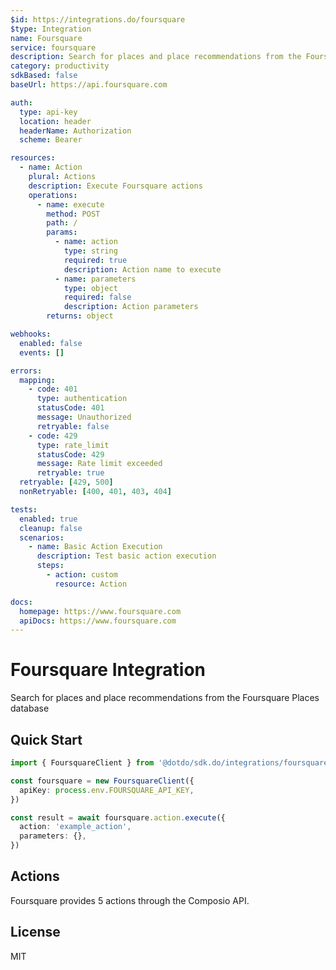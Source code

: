 ```yaml
---
$id: https://integrations.do/foursquare
$type: Integration
name: Foursquare
service: foursquare
description: Search for places and place recommendations from the Foursquare Places database
category: productivity
sdkBased: false
baseUrl: https://api.foursquare.com

auth:
  type: api-key
  location: header
  headerName: Authorization
  scheme: Bearer

resources:
  - name: Action
    plural: Actions
    description: Execute Foursquare actions
    operations:
      - name: execute
        method: POST
        path: /
        params:
          - name: action
            type: string
            required: true
            description: Action name to execute
          - name: parameters
            type: object
            required: false
            description: Action parameters
        returns: object

webhooks:
  enabled: false
  events: []

errors:
  mapping:
    - code: 401
      type: authentication
      statusCode: 401
      message: Unauthorized
      retryable: false
    - code: 429
      type: rate_limit
      statusCode: 429
      message: Rate limit exceeded
      retryable: true
  retryable: [429, 500]
  nonRetryable: [400, 401, 403, 404]

tests:
  enabled: true
  cleanup: false
  scenarios:
    - name: Basic Action Execution
      description: Test basic action execution
      steps:
        - action: custom
          resource: Action

docs:
  homepage: https://www.foursquare.com
  apiDocs: https://www.foursquare.com
---
```


# Foursquare Integration

Search for places and place recommendations from the Foursquare Places database

## Quick Start

```typescript
import { FoursquareClient } from '@dotdo/sdk.do/integrations/foursquare'

const foursquare = new FoursquareClient({
  apiKey: process.env.FOURSQUARE_API_KEY,
})

const result = await foursquare.action.execute({
  action: 'example_action',
  parameters: {},
})
```

## Actions

Foursquare provides 5 actions through the Composio API.

## License

MIT
